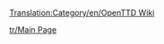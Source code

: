 [[Translation:Category/en/OpenTTD Wiki]]

{{en/Bilingual box| Tr
| ---
| ''This category contains material relating to various administration aspects of the OpenTTD Wiki.''}}


[[tr/Main Page]]